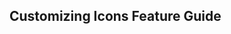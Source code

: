 
<Head>
  <title>Material React Table Docs - Customize Icons Feature Guide</title>
  <meta
    name="description"
    content="How to use custom icons such as from Font Awesome in Material React Table"
  />
</Head>

## Customizing Icons Feature Guide

